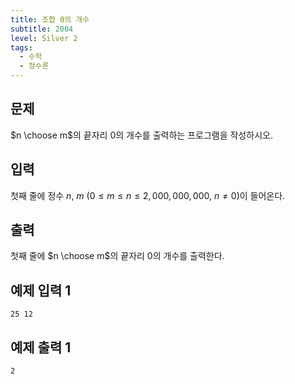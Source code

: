 ```yaml
---
title: 조합 0의 개수
subtitle: 2004
level: Silver 2
tags:
  - 수학
  - 정수론
---
```


## 문제

$n \choose m$의 끝자리 $0$의 개수를 출력하는 프로그램을 작성하시오.

## 입력

첫째 줄에 정수 $n$, $m$ ($0 \le m \le n \le 2,000,000,000$, $n \ne 0$)이 들어온다.

## 출력

첫째 줄에 $n \choose m$의 끝자리 $0$의 개수를 출력한다.

## 예제 입력 1

```text
25 12
```

## 예제 출력 1

```text
2
```
